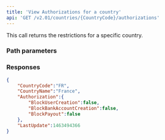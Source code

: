 ```yaml
---
title: 'View Authorizations for a country'  
api: 'GET /v2.01/countries/{CountryCode}/authorizations'  
---
```




This call returns the restrictions for a specific country.  

### Path parameters  

<CountryCode />  

### Responses  

<AccordionGroup><Accordion title="200">  

<CountryCodeResponse />  

<CountryNameResponse />  

<AuthorizationResponse />  

<LastUpdateResponse /></Accordion></AccordionGroup>  

<ResponseExample>  

```json 200  
{
    "CountryCode":"FR",
    "CountryName":"France",
    "Authorization":{
        "BlockUserCreation":false,
        "BlockBankAccountCreation":false,
        "BlockPayout":false
    },
    "LastUpdate":1463494366
}  
 ```  

</ResponseExample>  

<RequestExample>  
    <NodeViewCountryAuthorizations />
    <RubyViewCountryAuthorizations />
    <JavaViewCountryAuthorizations />
    <ViewCountryAuthorizationsPython />
    <NetViewCountryAuthorizations />
</RequestExample>